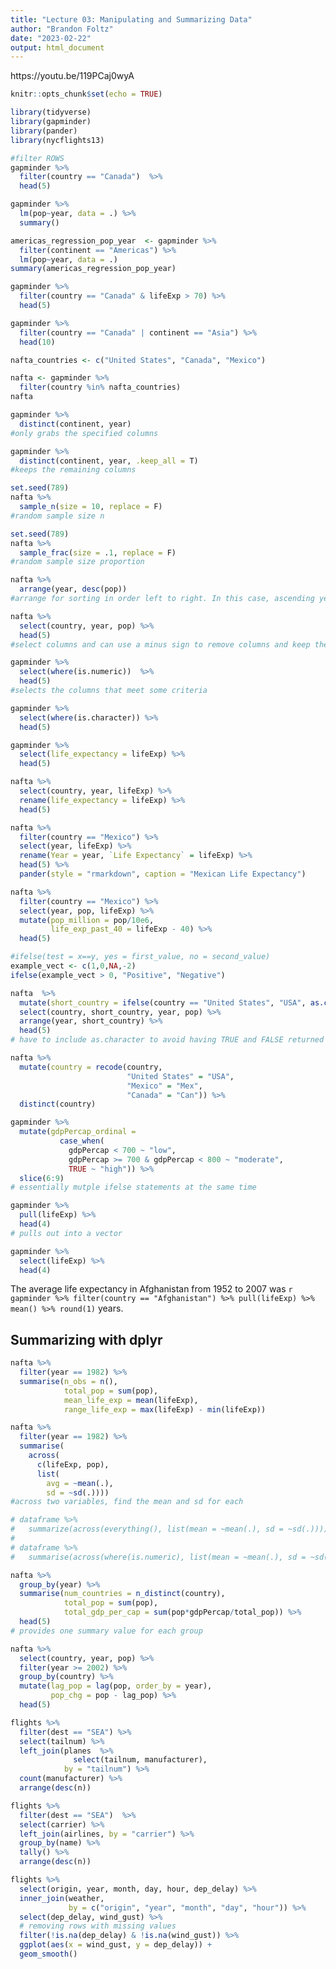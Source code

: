 ```yaml
---
title: "Lecture 03: Manipulating and Summarizing Data"
author: "Brandon Foltz"
date: "2023-02-22"
output: html_document
---
```


https://youtu.be/119PCaj0wyA

```r
knitr::opts_chunk$set(echo = TRUE)
```

```r
library(tidyverse)
library(gapminder)
library(pander)
library(nycflights13)
```

```r
#filter ROWS
gapminder %>%
  filter(country == "Canada")  %>%
  head(5)
```

```r
gapminder %>%
  lm(pop~year, data = .) %>%
  summary()
```

```r
americas_regression_pop_year  <- gapminder %>%
  filter(continent == "Americas") %>%
  lm(pop~year, data = .)
summary(americas_regression_pop_year)
```

```r
gapminder %>%
  filter(country == "Canada" & lifeExp > 70) %>%
  head(5)
```

```r
gapminder %>%
  filter(country == "Canada" | continent == "Asia") %>%
  head(10)

```

```r
nafta_countries <- c("United States", "Canada", "Mexico")

nafta <- gapminder %>%
  filter(country %in% nafta_countries)
nafta
```

```r
gapminder %>%
  distinct(continent, year)
#only grabs the specified columns
```
```r
gapminder %>%
  distinct(continent, year, .keep_all = T)
#keeps the remaining columns
```

```r
set.seed(789)
nafta %>%
  sample_n(size = 10, replace = F)
#random sample size n
```

```r
set.seed(789)
nafta %>%
  sample_frac(size = .1, replace = F)
#random sample size proportion
```

```r
nafta %>%
  arrange(year, desc(pop))
#arrange for sorting in order left to right. In this case, ascending year then descending population
```

```r
nafta %>%
  select(country, year, pop) %>%
  head(5)
#select columns and can use a minus sign to remove columns and keep the rest. Also has helper functions like starts_with() and ends.with() also contains() and start:end.
```

```r
gapminder %>%
  select(where(is.numeric))  %>%
  head(5)
#selects the columns that meet some criteria
```

```r
gapminder %>%
  select(where(is.character)) %>%
  head(5)
```

```r
gapminder %>%
  select(life_expectancy = lifeExp) %>%
  head(5)
```

```r
nafta %>%
  select(country, year, lifeExp) %>%
  rename(life_expectancy = lifeExp) %>%
  head(5)
```


```r
nafta %>%
  filter(country == "Mexico") %>%
  select(year, lifeExp) %>%
  rename(Year = year, `Life Expectancy` = lifeExp) %>%
  head(5) %>%
  pander(style = "rmarkdown", caption = "Mexican Life Expectancy")
```

```r
nafta %>%
  filter(country == "Mexico") %>%
  select(year, pop, lifeExp) %>%
  mutate(pop_million = pop/10e6,
         life_exp_past_40 = lifeExp - 40) %>%
  head(5)
```

```r
#ifelse(test = x==y, yes = first_value, no = second_value)
example_vect <- c(1,0,NA,-2)
ifelse(example_vect > 0, "Positive", "Negative")
```

```r
nafta  %>%
  mutate(short_country = ifelse(country == "United States", "USA", as.character(country))) %>%
  select(country, short_country, year, pop) %>%
  arrange(year, short_country) %>%
  head(5)
# have to include as.character to avoid having TRUE and FALSE returned since it is boolean
```

```r
nafta %>%
  mutate(country = recode(country,
                          "United States" = "USA",
                          "Mexico" = "Mex",
                          "Canada" = "Can")) %>%
  distinct(country)
```

```r
gapminder %>%
  mutate(gdpPercap_ordinal = 
           case_when(
             gdpPercap < 700 ~ "low",
             gdpPercap >= 700 & gdpPercap < 800 ~ "moderate",
             TRUE ~ "high")) %>%
  slice(6:9)
# essentially mutple ifelse statements at the same time
```

```r
gapminder %>%
  pull(lifeExp) %>%
  head(4)
# pulls out into a vector

gapminder %>%
  select(lifeExp) %>%
  head(4)
```

The average life expectancy in Afghanistan from 1952 to 2007 was `r gapminder %>% filter(country == "Afghanistan") %>% pull(lifeExp) %>% mean() %>% round(1)` years.

## Summarizing with dplyr

```r
nafta %>%
  filter(year == 1982) %>%
  summarise(n_obs = n(),
            total_pop = sum(pop),
            mean_life_exp = mean(lifeExp),
            range_life_exp = max(lifeExp) - min(lifeExp))
```

```r
nafta %>%
  filter(year == 1982) %>%
  summarise(
    across(
      c(lifeExp, pop), 
      list(
        avg = ~mean(.), 
        sd = ~sd(.))))
#across two variables, find the mean and sd for each

# dataframe %>%
#   summarize(across(everything(), list(mean = ~mean(.), sd = ~sd(.))))
# 
# dataframe %>%
#   summarise(across(where(is.numeric), list(mean = ~mean(.), sd = ~sd(.))))
```

```r
nafta %>%
  group_by(year) %>%
  summarise(num_countries = n_distinct(country),
            total_pop = sum(pop),
            total_gdp_per_cap = sum(pop*gdpPercap/total_pop)) %>%
  head(5)
# provides one summary value for each group
```

```r
nafta %>%
  select(country, year, pop) %>%
  filter(year >= 2002) %>%
  group_by(country) %>%
  mutate(lag_pop = lag(pop, order_by = year),
         pop_chg = pop - lag_pop) %>%
  head(5)
```

```r
flights %>%
  filter(dest == "SEA") %>%
  select(tailnum) %>%
  left_join(planes  %>%
              select(tailnum, manufacturer),
            by = "tailnum") %>%
  count(manufacturer) %>%
  arrange(desc(n))
```
```r
flights %>%
  filter(dest == "SEA")  %>%
  select(carrier) %>%
  left_join(airlines, by = "carrier") %>%
  group_by(name) %>%
  tally() %>%
  arrange(desc(n))
```

```r
flights %>%
  select(origin, year, month, day, hour, dep_delay) %>%
  inner_join(weather,
             by = c("origin", "year", "month", "day", "hour")) %>%
  select(dep_delay, wind_gust) %>%
  # removing rows with missing values
  filter(!is.na(dep_delay) & !is.na(wind_gust)) %>%
  ggplot(aes(x = wind_gust, y = dep_delay)) +
  geom_smooth()
```

